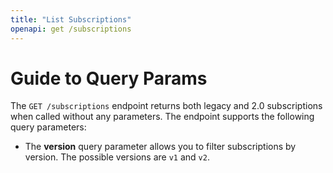 ```yaml
---
title: "List Subscriptions"
openapi: get /subscriptions
---
```


# Guide to Query Params
The `GET /subscriptions` endpoint returns both legacy and 2.0 subscriptions when called without any parameters. The endpoint supports the following query parameters:
- The **version** query parameter allows you to filter subscriptions by version. The possible versions are `v1` and `v2`.